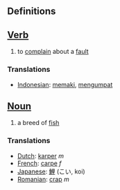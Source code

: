 ==Definitions==

==[[Verb]]==
#to [[complain]] about a [[fault]]

=== Translations ===
*[[Indonesian]]: [[maki|memaki]], [[umpat|mengumpat]]

==[[Noun]]==
#a breed of [[fish]]
=== Translations ===
*[[Dutch]]: [[karper]] ''m''
*[[French]]: [[carpe]] ''f''
*[[Japanese]]: [[鯉]] (こい, koi)
*[[Romanian]]: [[crap]] ''m''